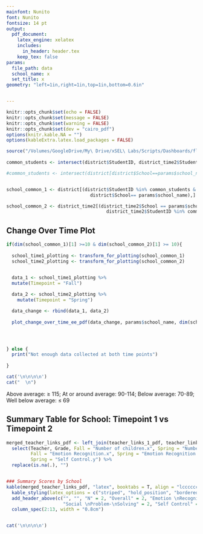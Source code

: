 ```yaml
---
mainfont: Nunito
font: Nunito
fontsize: 14 pt
output:
  pdf_document:
    latex_engine: xelatex
    includes:
      in_header: header.tex
    keep_tex: false
params: 
  file_path: data
  school_name: x
  set_title: x
geometry: "left=1in,right=1in,top=1in,bottom=0.6in"


---
```


```r

knitr::opts_chunk$set(echo = FALSE)
knitr::opts_chunk$set(message = FALSE)
knitr::opts_chunk$set(warning = FALSE)
knitr::opts_chunk$set(dev = "cairo_pdf")
options(knitr.kable.NA = "")
options(kableExtra.latex.load_packages = FALSE)

```



```r
source("/Volumes/GoogleDrive/My\ Drive/xSEL\ Labs/Scripts/Dashboards/flexdashboard/functions/EE/plot_change_over_time_ee_function_pdf.R")
  
common_students <- intersect(district$StudentID, district_time2$StudentID)

#common_students <- intersect(district[district$School==params$school_name,]$TeacherLast, district_time2[district_time2$School==params$school_name,]$TeacherLast)


school_common_1 <- district[(district$StudentID %in% common_students & 
                               district$School== params$school_name),]

school_common_2 <- district_time2[(district_time2$School == params$school_name & 
                                     district_time2$StudentID %in% common_students),]
```

## Change Over Time Plot 
```r

if(dim(school_common_1)[1] >=10 & dim(school_common_2)[1] >= 10){
  
  school_time1_plotting <- transform_for_plotting(school_common_1)
  school_time2_plotting <- transform_for_plotting(school_common_2)

  
  data_1 <- school_time1_plotting %>% 
  mutate(Timepoint = "Fall")

  data_2 <- school_time2_plotting %>% 
    mutate(Timepoint = "Spring")

  data_change <- rbind(data_1, data_2) 
  
  plot_change_over_time_ee_pdf(data_change, params$school_name, dim(school_common_1)[1])




} else {
  print("Not enough data collected at both time points")
  
}

cat('\n\n\n\n')
cat("  \n")  

```
Above average: $\geq$ 115; At or around average: 90-114; Below average: 70-89; Well below average: $\leq$ 69

## Summary Table for School: Timepoint 1 vs Timepoint 2
```r


merged_teacher_links_pdf <- left_join(teacher_links_1_pdf, teacher_links_2_pdf, by = c("Teacher", "Grade")) %>% 
  select(Teacher, Grade, Fall = "Number of children.x", Spring = "Number of children.y", Fall = "Overall Score.x", Spring = "Overall Score.y",
         Fall = "Emotion Recognition.x", Spring = "Emotion Recognition.y", Fall = "Social Perspective-Taking.x", Spring = "Social Perspective-Taking.y", Fall = "Social Problem-Solving.x", Spring = "Social Problem-Solving.y", Fall = "Self Control.x",
         Spring = "Self Control.y") %>% 
  replace(is.na(.), "")


### Summary Scores by School
kable(merged_teacher_links_pdf, "latex", booktabs = T, align = "lccccccccccccc", linesep = "") %>% 
  kable_styling(latex_options = c("striped", "hold_position", "bordered"), full_width = F) %>% 
  add_header_above(c("", "", "N" = 2, "Overall" = 2, "Emotion \nRecognition" = 2, "Social \nPerspective-\nTaking" = 2,
                     "Social \nProblem-\nSolving" = 2, "Self Control" = 2)) %>% 
  column_spec(2:13, width = "0.8cm") 


cat('\n\n\n\n')

```

